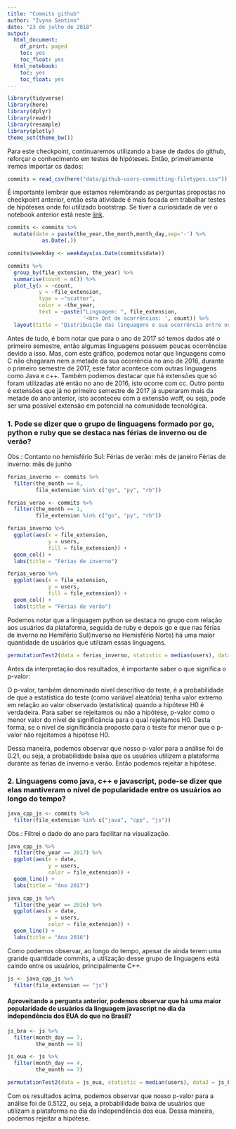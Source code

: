 ```yaml
---
title: "Commits github"
author: "Ivyna Santino"
date: "23 de julho de 2018"
output:
  html_document:
    df_print: paged
    toc: yes
    toc_float: yes
  html_notebook:
    toc: yes
    toc_float: yes
---
```



```r
library(tidyverse)
library(here)
library(dplyr)
library(readr)
library(resample)
library(plotly)
theme_set(theme_bw())
```

Para este checkpoint, continuaremos utilizando a base de dados do github, reforçar o conhecimento em testes de hipóteses. Então, primeiramente iremos importar os dados:

```r
commits = read_csv(here("data/github-users-committing-filetypes.csv"))
```

É importante lembrar que estamos relembrando as perguntas propostas no checkpoint anterior, então esta atividade é mais focada em trabalhar testes de hipóteses onde foi utilizado bootstrap. Se tiver a curiosidade de ver o notebook anterior está neste [link](https://github.com/ivynasantino/commits-github/blob/master/reports/minhasperguntas_inferencia.Rmd).


```r
commits <- commits %>%
  mutate(date = paste(the_year,the_month,month_day,sep='-') %>% 
           as.Date(.))

commits$weekday <- weekdays(as.Date(commits$date))

```

```r
commits %>% 
  group_by(file_extension, the_year) %>%
  summarise(count = n()) %>% 
  plot_ly(x = ~count,
          y = ~file_extension,
          type = ~"scatter",
          color = ~the_year,
          text = ~paste("Linguagem: ", file_extension,
                        '<br> Qnt de ocorrências: ', count)) %>% 
  layout(title = "Distribuição das linguagens e sua ocorrência entre os usuários")
```

Antes de tudo, é bom notar que para o ano de 2017 só temos dados até o primeiro semestre, então algumas linguagens possuem poucas ocorrências devido a isso. Mas, com este gráfico, podemos notar que linguagens como C não chegaram nem a metade da sua ocorrência no ano de 2016, durante o primeiro semestre de 2017, este fator acontece com outras linguagens como Java e c++. Também podemos destacar que há extensões que só foram utilizadas até então no ano de 2016, isto ocorre com cc. Outro ponto é extensões que já no primeiro semestre de 2017 já superaram mais da metade do ano anterior, isto aconteceu com a extensão woff, ou seja, pode ser uma possível extensão em potencial na comunidade tecnológica.

### 1. Pode se dizer que o grupo de linguagens formado por go, python e ruby que se destaca nas férias de inverno ou de verão?

Obs.: Contanto no hemisfério Sul: Férias de verão: mês de janeiro
                                  Férias de inverno: mês de junho

```r
ferias_inverno <- commits %>% 
  filter(the_month == 6,
         file_extension %in% c("go", "py", "rb"))

ferias_verao <- commits %>% 
  filter(the_month == 1,
         file_extension %in% c("go", "py", "rb"))
```


```r
ferias_inverno %>% 
  ggplot(aes(x = file_extension,
             y = users,
             fill = file_extension)) +
  geom_col() +
  labs(title = "Férias de inverno")

ferias_verao %>% 
  ggplot(aes(x = file_extension,
             y = users,
             fill = file_extension)) +
  geom_col() +
  labs(title = "Férias de verão")
```

Podemos notar que a linguagem python se destaca no grupo com relação aos usuários da plataforma, seguida de ruby e depois go e que nas férias de inverno no Hemifério Sul(inverso no Hemisfério Norte) há uma maior quantidade de usuários que utilizam essas linguagens.

```r
permutationTest2(data = ferias_inverno, statistic = median(users), data2 = ferias_verao)
```
Antes da interpretação dos resultados, é importante saber o que significa o p-valor:

O p-valor, também denominado nível descritivo do teste, é a probabilidade de que a estatística do teste (como variável aleatória) tenha valor extremo em relação ao valor observado (estatística) quando a hipótese H0 é verdadeira. Para saber se rejeitamos ou não a hipótese, p-valor como o menor valor do nível de significância para o qual rejeitamos H0. Desta forma, se o nível de significância proposto para o teste for menor que o p-valor não rejeitamos a hipótese H0.

Dessa maneira, podemos observar que nosso p-valor para a análise foi de 0.21, ou seja, a probabilidade baixa que os usuários utilizem a plataforma durante as férias de inverno e verão. Então podemos rejeitar a hipótese.


### 2. Linguagens como java, c++ e javascript, pode-se dizer que elas mantiveram o nível de popularidade entre os usuários ao longo do tempo? 

```r
java_cpp_js <- commits %>% 
  filter(file_extension %in% c("java", "cpp", "js"))
```

Obs.: Filtrei o dado do ano para facilitar na visualização.
```r
java_cpp_js %>% 
  filter(the_year == 2017) %>% 
  ggplot(aes(x = date,
             y = users,
             color = file_extension)) +
  geom_line() +
  labs(title = "Ano 2017")

java_cpp_js %>% 
  filter(the_year == 2016) %>% 
  ggplot(aes(x = date,
             y = users,
             color = file_extension)) +
  geom_line() +
  labs(title = "Ano 2016")

```

Como podemos observar, ao longo do tempo, apesar de ainda terem uma grande quantidade commits, a utilização desse grupo de linguagens está caindo entre os usuários, principalmente C++. 

```r
js <- java_cpp_js %>% 
  filter(file_extension == "js")

```

#### Aproveitando a pergunta anterior, podemos observar que há uma maior popularidade de usuários da linguagem javascript no dia da independência dos EUA do que no Brasil?

```r
js_bra <- js %>% 
  filter(month_day == 7,
         the_month == 9)

js_eua <- js %>% 
  filter(month_day == 4,
         the_month == 7)
```

```r
permutationTest2(data = js_eua, statistic = median(users), data2 = js_bra)
```

Com os resultados acima, podemos observar que nosso p-valor para a análise foi de 0.5122, ou seja, a probabilidade baixa de usuários que utilizam a plataforma no dia da independência dos eua. Dessa maneira, podemos rejeitar a hipótese.


